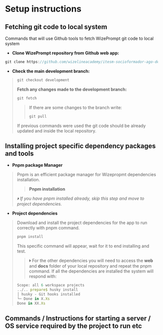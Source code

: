 # Setup instructions

## Fetching git code to local system

Commands that will use Github tools to fetch WizePrompt git code to local system
* **Clone WizePrompt repository from Github web app:**
```js filename="TERMINAL" {1} copy
git clone https://github.com/wizelineacademy/itesm-socioformador-ago-dec-2023-team-02.git
```
* **Check the main development branch:**
>```js filename="TERMINAL" {1} copy
>git checkout development
>```
> **Fetch any changes made to the development branch:**
>```js filename="TERMINAL" {1} copy
>git fetch
>```
>   > If there are some changes to the branch write:
>   > ```js filename="TERMINAL" {1} copy
>   > git pull
>   > ```
>If previous commands were used the git code should be already updated and inside the local repository.

## Installing project specific dependency packages and tools

* **Pnpm package Manager**
> Pnpm is an efficient package manager for Wizepropmt dependencies installation.
> > **Pnpm installation**
> > 
> *🞂 If you have pnpm installed already, skip this step and move to project dependencies.*
* **Project dependencies**
> Download and install the project dependencies for the app to run correctly with pnpm command.
>```js filename="TERMINAL" {1} copy
> pnpm install
>```
> This specific command will appear, wait for it to end installing and test.
> > 🞂 For the other dependencies you will need to access the **web** and **docs** folder of your local repository and repeat the pnpm command.
> If all the dependencies are installed the system will respond with:
>```js
> Scope: all 6 workspace projects
>../.. prepare$ husky install
>│ husky - Git hooks installed
>└─ Done in X.Xs
>Done in XX.Xs
>```

## Commands / Instructions for starting a server / OS service required by the project to run etc